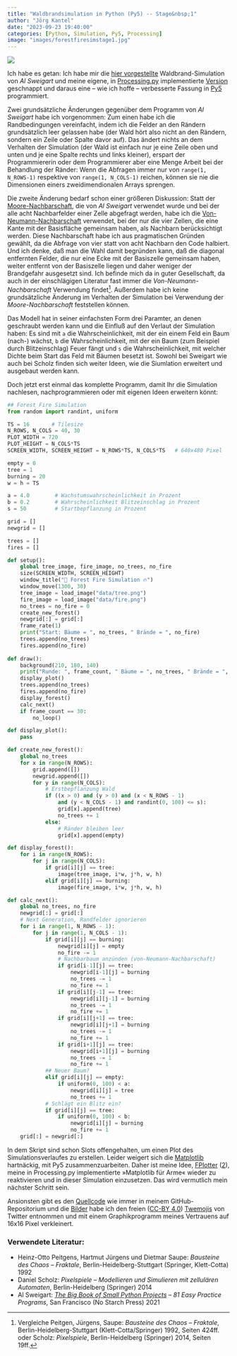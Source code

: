 ```yaml
---
title: "Waldbrandsimulation in Python (Py5) -- Stage&nbsp;1"
author: "Jörg Kantel"
date: "2023-09-23 19:40:00"
categories: [Python, Simulation, Py5, Processing]
image: "images/forestfiresimstage1.jpg"
---
```


[![](images/forestfiresimstage1-b.jpg)](https://www.flickr.com/photos/schockwellenreiter/53206780452/)

Ich habe es getan: Ich habe mir die [hier vorgestellte](https://kantel.github.io/posts/2023092001_game_engines_und_mehr/) Waldbrand-Simulation von *Al Sweigart* und meine eigene, in [Processing.py](http://cognitiones.kantel-chaos-team.de/programmierung/creativecoding/processing/processingpy.html) implementierte [Version](http://py.kantel-chaos-team.de.s3-website-us-east-1.amazonaws.com/12zellautom/#der-waldbrand-simulator) geschnappt und daraus eine -- wie ich hoffe -- verbesserte Fassung in [Py5](http://cognitiones.kantel-chaos-team.de/programmierung/creativecoding/processing/py5.html) programmiert.

Zwei grundsätzliche Änderungen gegenüber dem Programm von *Al Sweigart* habe ich vorgenommen: Zum einen habe ich die Randbedingungen vereinfacht, indem ich die Felder an den Rändern grundsätzlich leer gelassen habe (der Wald hört also nicht an den Rändern, sondern ein Zeile oder Spalte davor auf). Das ändert nichts an dem Verhalten der Simulation (der Wald ist einfach nur je eine Zeile oben und unten und je eine Spalte rechts und links kleiner), erspart der Programmiererin oder dem Programmierer aber eine Menge Arbeit bei der Behandlung der Ränder: Wenn die Abfragen immer nur von `range(1, N_ROWS-1)` respektive von `range(1, N_COLS-1)` reichen, können sie nie die Dimensionen einers zweidimendionalen Arrays sprengen.

Die zweite Änderung bedarf schon einer größeren Diskussion: Statt der [Moore-Nachbarschaft](http://cognitiones.kantel-chaos-team.de/programmierung/softcomputing/moorenb.html), die von *Al Sweigart* verwendet wurde und bei der alle acht Nachbarfelder einer Zelle abgefragt werden, habe ich die [Von-Neumann-Nachbarschaft](http://cognitiones.kantel-chaos-team.de/programmierung/softcomputing/neumannnb.html) verwendet, bei der nur die vier Zellen, die eine Kante mit der Basisfläche gemeinsam haben, als Nachbarn berücksichtigt werden. Diese Nachbarschaft habe ich aus pragmatischen Gründen gewählt, da die Abfrage von vier statt von acht Nachbarn den Code halbiert. Und ich denke, daß man die Wahl damit begründen kann, daß die diagonal entfernten Felder, die nur eine Ecke mit der Basiszelle gemeinsam haben, weiter entfernt von der Basiszelle liegen und daher weniger der Brandgefahr ausgesetzt sind. Ich befinde mich da in guter Gesellschaft, da auch in der einschlägigen Literatur fast immer die *Von-Neumann-Nachbarschaft* Verwendung findet[^1]. Außerdem habe ich keine grundsätzliche Änderung im Verhalten der Simulation bei Verwendung der *Moore-Nachbarschaft* feststellen können.

[^1]: Vergleiche Peitgen, Jürgens, Saupe: *Bausteine des Chaos -- Fraktale*, Berlin-Heidelberg-Stuttgart (Klett-Cotta/Springer) 1992, Seiten 424ff. oder Scholz: *Pixelspiele*, Berlin-Heidelberg (Springer) 2014, Seiten 19ff.

Das Modell hat in seiner einfachsten Form drei Paramter, an denen geschraubt werden kann und die Einfluß auf den Verlaut der Simulation haben: Es sind mit `a` die Wahrscheinlichkeit, mit der ein einem Feld ein Baum (nach-) wächst, `b` die Wahrscheinlichkeit, mit der ein Baum (zum Beispiel durch Blitzeinschlag) Feuer fängt und `s` die Wahrscheinlichkeit, mit welcher Dichte beim Start das Feld mit Bäumen besetzt ist. Sowohl bei Sweigart wie auch bei Scholz finden sich weiter Ideen, wie die Siumlation erweitert und ausgebaut werden kann.

Doch jetzt erst einmal das komplette Programm, damit Ihr die Simulation nachlesen, nachprogrammieren oder mit eigenen Ideen erweitern könnt:

~~~python
## Forest Fire Simulation
from random import randint, uniform

TS = 16       # Tilesize
N_ROWS, N_COLS = 40, 30
PLOT_WIDTH = 720
PLOT_HEIGHT = N_COLS*TS
SCREEN_WIDTH, SCREEN_HEIGHT = N_ROWS*TS, N_COLS*TS   # 640x480 Pixel

empty = 0
tree = 1
burning = 20
w = h = TS

a = 4.0        # Wachstumswahrscheinlichkeit in Prozent
b = 0.2        # Wahrscheinlichkeit Blitzeinschlag in Prozent
s = 50         # Startbepflanzung in Prozent

grid = []
newgrid = []

trees = []
fires = []

def setup():
    global tree_image, fire_image, no_trees, no_fire
    size(SCREEN_WIDTH, SCREEN_HEIGHT)
    window_title("🌲 Forest Fire Simulation 🔥")
    window_move(1300, 30)
    tree_image = load_image("data/tree.png")
    fire_image = load_image("data/fire.png")
    no_trees = no_fire = 0
    create_new_forest()
    newgrid[:] = grid[:]
    frame_rate(1)
    print("Start: Bäume = ", no_trees, " Brände = ", no_fire)
    trees.append(no_trees)
    fires.append(no_fire)
    
def draw():
    background(210, 180, 140)
    print("Runde: ", frame_count, " Bäume = ", no_trees, " Brände = ", no_fire)
    display_plot()
    trees.append(no_trees)
    fires.append(no_fire)
    display_forest()
    calc_next()
    if frame_count == 30:
        no_loop()

def display_plot():
    pass

def create_new_forest():
    global no_trees
    for x in range(N_ROWS):
        grid.append([])
        newgrid.append([])
        for y in range(N_COLS):
            # Erstbepflanzung Wald
            if ((x > 0) and (y > 0) and (x < N_ROWS - 1)
                and (y < N_COLS - 1) and randint(0, 100) <= s):
                grid[x].append(tree)
                no_trees += 1
            else:
                # Ränder bleiben leer
                grid[x].append(empty)

def display_forest():
    for i in range(N_ROWS):
        for j in range(N_COLS):
            if grid[i][j] == tree:
                image(tree_image, i*w, j*h, w, h)
            elif grid[i][j] == burning:
                image(fire_image, i*w, j*h, w, h)

def calc_next():
    global no_trees, no_fire
    newgrid[:] = grid[:]
    # Next Generation, Randfelder ignorieren
    for i in range(1, N_ROWS - 1):
        for j in range(1, N_COLS - 1):
            if grid[i][j] == burning:
                newgrid[i][j] = empty
                no_fire -= 1
                # Nachbarbaum anzünden (von-Neumann-Nachbarschaft)
                if grid[i-1][j] == tree:
                    newgrid[i-1][j] = burning
                    no_trees -= 1
                    no_fire += 1
                if grid[i][j-1] == tree:
                    newgrid[i][j-1] = burning
                    no_trees -= 1
                    no_fire += 1
                if grid[i][j+1] == tree:
                    newgrid[i][j+1] = burning
                    no_trees -= 1
                    no_fire += 1
                if grid[i+1][j] == tree:
                    newgrid[i+1][j] = burning
                    no_trees -= 1
                    no_fire += 1
            ## Neuer Baum?
            elif grid[i][j] == empty:
                if uniform(0, 100) < a:
                    newgrid[i][j] = tree
                    no_trees += 1
            # Schlägt ein Blitz ein?
            if grid[i][j] == tree:
                if uniform(0, 100) < b:
                    newgrid[i][j] = burning
                    no_fire += 1
    grid[:] = newgrid[:]
~~~

In dem Skript sind schon Slots offengehalten, um einen Plot des Simulationsverlaufes zu erstellen. Leider weigert sich die [Matplotlib](http://cognitiones.kantel-chaos-team.de/programmierung/python/matplotlib.html) hartnäckig, mit Py5 zusammenzuarbeiten. Daher ist meine Idee, [FPlotter](http://blog.schockwellenreiter.de/2021/03/2021031901.html) ([2](http://blog.schockwellenreiter.de/2021/03/2021033002.html)), meine in Processing.py implementierte »Matplotlib für Arme« wieder zu reaktivieren und in dieser Simulation einzusetzen. Das wird vermutlich mein nächster Schritt sein.

Ansionsten gibt es den [Quellcode](https://github.com/kantel/py5/tree/main/forestfire) wie immer in meinem GitHub-Repositorium und die [Bilder](https://github.com/kantel/py5/tree/main/forestfire/data) habe ich den freien ([CC-BY 4.0](https://creativecommons.org/licenses/by/4.0/)) [Twemojis](https://twemoji.twitter.com/) von Twitter entnommen und mit einem Graphikprogramm meines Vertrauens auf 16x16 Pixel verkleinert.

### Verwendete Literatur:

- Heinz-Otto Peitgens, Hartmut Jürgens und Dietmar Saupe: *Bausteine des Chaos -- Fraktale*, Berlin-Heidelberg-Stuttgart (Springer, Klett-Cotta) 1992
- Daniel Scholz: *Pixelspiele -- Modellieren und Simulieren mit zellulären Automaten*, Berlin-Heidelberg (Springer) 2014
- Al Sweigart: *[The Big Book of Small Python Projects](https://inventwithpython.com/bigbookpython/) -- 81 Easy Practice Programs*, San Francisco (No Starch Press) 2021